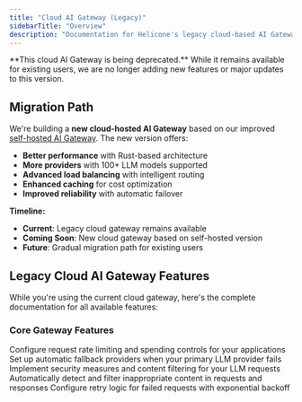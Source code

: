 ```yaml
---
title: "Cloud AI Gateway (Legacy)"
sidebarTitle: "Overview"
description: "Documentation for Helicone's legacy cloud-based AI Gateway"
---
```


<Warning>
  **This cloud AI Gateway is being deprecated.** While it remains available for
  existing users, we are no longer adding new features or major updates to this
  version.
</Warning>

## Migration Path

We're building a **new cloud-hosted AI Gateway** based on our improved [self-hosted AI Gateway](/ai-gateway/introduction). The new version offers:

- **Better performance** with Rust-based architecture
- **More providers** with 100+ LLM models supported
- **Advanced load balancing** with intelligent routing
- **Enhanced caching** for cost optimization
- **Improved reliability** with automatic failover

**Timeline:**

- **Current**: Legacy cloud gateway remains available
- **Coming Soon**: New cloud gateway based on self-hosted version
- **Future**: Gradual migration path for existing users

## Legacy Cloud AI Gateway Features

While you're using the current cloud gateway, here's the complete documentation for all available features:

### Core Gateway Features

<CardGroup cols={2}>
  <Card
    title="Custom Rate Limits"
    icon="gauge"
    href="/features/advanced-usage/custom-rate-limits"
  >
    Configure request rate limiting and spending controls for your applications
  </Card>
  <Card
    title="Gateway Fallbacks"
    icon="shield"
    href="/getting-started/integration-method/gateway-fallbacks"
  >
    Set up automatic fallback providers when your primary LLM provider fails
  </Card>
  <Card
    title="LLM Security"
    icon="lock"
    href="/features/advanced-usage/llm-security"
  >
    Implement security measures and content filtering for your LLM requests
  </Card>
  <Card
    title="Content Moderation"
    icon="eye"
    href="/features/advanced-usage/moderations"
  >
    Automatically detect and filter inappropriate content in requests and
    responses
  </Card>
  <Card
    title="Automatic Retries"
    icon="arrows-rotate"
    href="/features/advanced-usage/retries"
  >
    Configure retry logic for failed requests with exponential backoff
  </Card>
</CardGroup>
